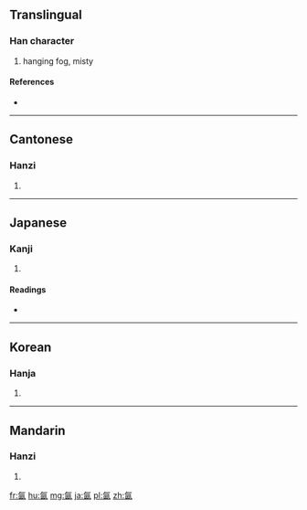 ==Translingual==

===Han character===
{{Han char|rn=84|rad=气|as=06|sn=10|four=8061<sub>7</sub>|canj=人弓田大 (ONWK)}}

# hanging fog, misty

====References====
* {{Han ref|kx=0599.140|dkj=17060|dj=0992.010|hdz=32011.100|uh=6C24|ud=27684|bh=AEF4|bd=44788}}

----

==Cantonese==

===Hanzi===
{{yue-hanzi|jyut=jan1|y=yan1}}

# {{defn|lang=yue|sort=气06}}

----

==Japanese==

===Kanji===
{{ja-kanji|grade=|rs=气06}}

# {{defn|lang=ja|sort=气06}}

====Readings====
* {{ja-readings|on=[[いん]] (in)|kun=}}

----

==Korean==

===Hanja===
{{ko-hanja|hangeul=인|eumhun=|rv=in|mr=in|y=in}}

# {{defn|lang=ko|sort=气06}}

----

==Mandarin==

===Hanzi===
{{cmn-hanzi|pin=[[yán]] ([[yan2]]), [[yīn]] ([[yin1]])|wg=yen<sup>2</sup>, yin<sup>1</sup>}}

# {{defn|lang=cmn|sort=气06}}

[[fr:氤]]
[[hu:氤]]
[[mg:氤]]
[[ja:氤]]
[[pl:氤]]
[[zh:氤]]